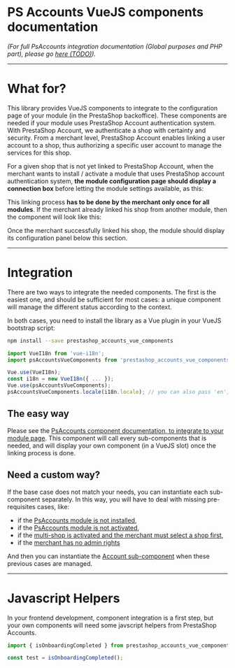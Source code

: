 
<Meta title=" |Introduction" />

# PS Accounts VueJS components documentation

_(For full PsAccounts integration documentation (Global purposes and PHP part),
please go [here (TODO)](http://perdu.com))._


---
# What for?

This library provides VueJS components to integrate to the configuration page of
your module (in the PrestaShop backoffice). These components are needed if your
module uses PrestaShop Account authentication system.
With PrestaShop Account, we authenticate a shop with certainty and security.
From a merchant level, PrestaShop Account enables linking a user account to a shop,
thus authorizing a specific user account to manage the services for this shop.

For a given shop that is not yet linked to PrestaShop Account, when the merchant wants
to install / activate a module that uses PrestaShop account authentication system, **the
module configuration page should display a connection box** before letting the module
settings available, as this:

<Story id="sub-components-panels-account--not-connected" height='220px' />

This linking process **has to be done by the merchant only once for all modules**.
If the merchant already linked his shop from another module, then the component will look
like this:

<Story id="sub-components-panels-account--connected" height='230px' />

Once the merchant successfully linked his shop, the module should display its configuration
panel below this section.


---
# Integration

There are two ways to integrate the needed components. The first is the easiest one, and should be
sufficient for most cases: a unique component will manage the different status according to the context.

In both cases, you need to install the library as a Vue plugin in your VueJS bootstrap script:

```sh
npm install --save prestashop_accounts_vue_components
```

```javascript
import VueI18n from 'vue-i18n';
import psAccountsVueComponents from 'prestashop_accounts_vue_components';

Vue.use(VueI18n);
const i18n = new VueI18n({ ... });
Vue.use(psAccountsVueComponents);
psAccountsVueComponents.locale(i18n.locale); // you can also pass 'en', 'fr', 'it', ... directly!
```


## The easy way

Please see the [PsAccounts component documentation, to integrate to your module page](?path=/docs/integration-psaccounts-panel--connected#psaccounts-component-behavior).
This component will call every sub-components that is needed, and will display your own component
(in a VueJS slot) once the linking process is done.


## Need a custom way?

If the base case does not match your needs, you can instantiate each sub-component separately.
In this way, you will have to deal with missing pre-requisites cases, like:
- if the [PsAccounts module is not installed](?path=/docs/sub-components-alerts-alert-account-not-installed--not-installed),
- if the [PsAccounts module is not activated](?path=/docs/sub-components-alerts-alert-account-not-enabled--disabled),
- if the [multi-shop is activated and the merchant must select a shop first](?path=/docs/sub-components-alerts-alert-multi-store-selector--multi-group),
- if the [merchant has no admin rights](?path=/docs/sub-components-panels-account--need-to-be-admin)

And then you can instantiate the [Account sub-component](?path=/docs/sub-components-panels-account--not-connected)
when these previous cases are managed.


---
# Javascript Helpers

In your frontend development, component integration is a first step, but your own components will need
some javscript helpers from PrestaShop Accounts.

```javascript
import { isOnboardingCompleted } from prestashop_accounts_vue_components;

const test = isOnboardingCompleted();
```
